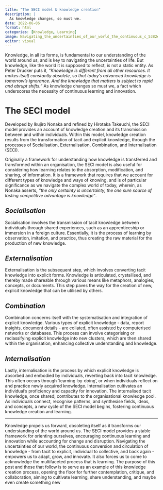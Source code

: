 ---
title: "The SECI model & knowledge creation"
description: |
  As knowledge changes, so must we.
date: 2022-06-06
format: html
categories: [Knowledge, Learning]
image: Navigating_the_uncertainties_of_our_world_the_continuous_c_5382e1c4-45b3-452a-ab2c-aa3739e5aa51.png
editor: visual
---

Knowledge, in all its forms, is fundamental to our understanding of the world around us, and is key to navigating the uncertainties of life. But knowledge, like the world it is supposed to reflect, is not a static entity. As Peter Drucker puts it, *"Knowledge is different from all other resources. It makes itself constantly obsolete, so that today's advanced knowledge is tomorrow's ignorance. And the knowledge that matters is subject to rapid and abrupt shifts."* As knowledge changes so must we, a fact which underscores the necessity of continuous learning and innovation.

# The SECI model

Developed by Ikujiro Nonaka and refined by Hirotaka Takeuchi, the SECI model provides an account of knowledge creation and its transmission between and within individuals. Within this model, knowledge creation results from the transformation of tacit and explicit knowledge, through the processes of Socialisation, Externalisation, Combination, and Internalisation (SECI).

Originally a framework for understanding how knowledge is transferred and transformed within an organisation, the SECI model is also useful for considering how learning relates to the absorption, modification, and sharing, of information. It is a framework that requires that we account for different types of knowledge and ways of knowing, and is of particular significance as we navigate the complex world of today, wherein, as Nonaka asserts, *"the only certainty is uncertainty, the one sure source of lasting competitive advantage is knowledge"*.

## *Socialisation*

Socialisation involves the transmission of tacit knowledge between individuals through shared experiences, such as an apprenticeship or immersion in a foreign culture. Essentially, it is the process of learning by observation, imitation, and practice, thus creating the raw material for the production of new knowledge.

## *Externalisation*

Externalisation is the subsequent step, which involves converting tacit knowledge into explicit forms. Knowledge is articulated, crystallised, and thereby made shareable through various means like metaphors, analogies, concepts, or documents. This step paves the way for the creation of new, explicit knowledge that can be utilised by others.

## *Combination*

Combination concerns itself with the systematisation and integration of explicit knowledge. Various types of explicit knowledge - data, report insights, document details - are collated, often assisted by computerised networks or databases. This process can involve categorising or reclassifying explicit knowledge into new clusters, which are then shared within the organisation, enhancing collective understanding and knowledge.

## *Internalisation*

Lastly, internalisation is the process by which explicit knowledge is absorbed and embodied by individuals, reverting back into tacit knowledge. This often occurs through 'learning-by-doing', or when individuals reflect on and practice newly acquired knowledge. Internalisation cultivates an individual's proficiency and capacity for innovation. The internalised tacit knowledge, once shared, contributes to the organisational knowledge pool. As individuals connect, recognise patterns, and synthesise fields, ideas, and concepts, a new cycle of the SECI model begins, fostering continuous knowledge creation and learning.

--- 

Knowledge propels us forward, obsoleting itself as it transforms our understanding of the world around us. The SECI model provides a stable framework for orienting ourselves, encouraging continuous learning and innovation while accounting for change and disruption. Navigating the uncertainties of our world, the continuous conversion and circulation of knowledge - from tacit to explicit, individual to collective, and back again - empowers us to adapt, grow, and innovate. It also forces us to come to acknowledge the multifaceted process that is learning. The purpose of this post and those that follow is to serve as an example of this knowledge creation process, opening the floor for further contemplation, critique, and collaboration, aiming to cultivate learning, share understanding, and maybe even create something new

\
